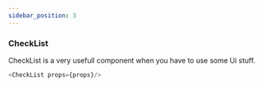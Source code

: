 ```yaml
---
sidebar_position: 3
---
```


### CheckList 
CheckList is a very usefull component when you have to use some Ui stuff.


```js title="CheckList.js"
<CheckList props={props}/>
```
